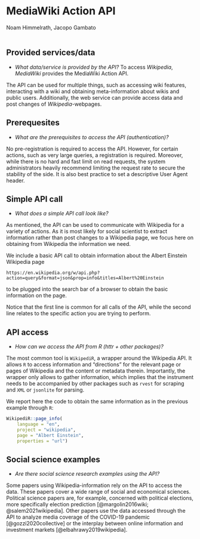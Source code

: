
# MediaWiki Action API
<chauthors>Noam Himmelrath, Jacopo Gambato</chauthors>
<br><br>


## Provided services/data

* *What data/service is provided by the API?*
To access *Wikipedia*, *MediaWiki* provides the MediaWiki Action API.

The API can be used for multiple things, such as accessing wiki features, interacting with a wiki and obtaining meta-information about wikis and public users. Additionally, the web service can provide access data and post changes of *Wikipedia*-webpages.


## Prerequesites
* *What are the prerequisites to access the API (authentication)? *

No pre-registration is required to access the API. However, for certain actions, such as very large queries, a registration is required. Moreover, while there is no hard and fast limit on read requests, the system administrators heavily recommend limiting the request rate to secure the stability of the side. It is also best practice to set a descriptive User Agent header. 



## Simple API call
* *What does a simple API call look like?*

As mentioned, the API can be used to communicate with Wikipedia for a variety of actions. As it is most likely for social scientist to extract information rather than post changes to a Wikipedia page, we focus here on obtaining from Wikipedia the information we need. 

We include a basic API call to obtain information about the Albert Einstein Wikipedia page

`https://en.wikipedia.org/w/api.php?action=query&format=json&prop=info&titles=Albert%20Einstein`

to be plugged into the search bar of a browser to obtain the basic information on the page.

Notice that the first line is common for all calls of the API, while the second line relates to the specific action you are trying to perform.

## API access
* *How can we access the API from R (httr + other packages)?* 

The most common tool is `WikipediR`, a wrapper around the Wikipedia API. It allows `R` to access information and "directions" for the relevant page or pages of Wikipedia and the content or metadata therein. Importantly, the wrapper only allows to gather information, which implies that the instrument needs to be accompanied by other packages such as `rvest` for scraping and `XML` or `jsonlite` for parsing.

We report here the code to obtain the same information as in the previous example through `R`:

```r
WikipediR::page_info(
    language = "en", 
    project = "wikipedia", 
    page = "Albert Einstein", 
    properties = "url")
```

## Social science examples
* *Are there social science research examples using the API?*

Some papers using Wikipedia-information rely on the API to access the data. These papers cover a wide range of social and economical sciences. Political science papers are, for example, concerned with political elections, more specifically election prediction [@margolin2016wiki; @salem2021wikipedia]. Other papers use the data accessed through the API to analyze media coverage of the COVID-19 pandemic [@gozzi2020collective] or the interplay between online information and investment markets [@elbahrawy2019wikipedia].




